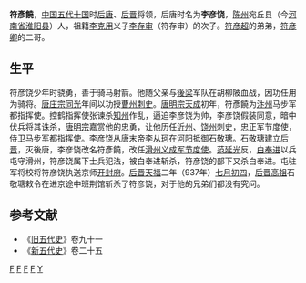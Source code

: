 '''符彥饒'''{{BD|？||937年||}}，[[中国|中国]][[五代十国|五代十国]]时[[后唐|后唐]]、[[后晋|后晋]]将领，后唐时名为'''李彦饶'''，[[陈州|陈州]]宛丘县（今[[河南省|河南省]][[淮阳县|淮阳县]]）人，祖籍[[李克用|李克用]]义子[[李存审|李存审]]（符存审）的次子。[[符彦超|符彦超]]的弟弟，[[符彦卿|符彦卿]]的二哥。
== 生平 ==
符彦饶少年时骁勇，善于骑马射箭。他随父亲与[[後梁|後梁]]军队在胡柳陂血战，因功任用为骑将。[[唐庄宗|唐庄宗]][[同光|同光]]年间以功授[[曹州|曹州]][[刺史|刺史]]。[[唐明宗|唐明宗]][[天成_(后唐)|天成]]初年，符彥饒为[[汴州|汴州]]马步军都指挥使。控鹤指挥使张谏杀[[知州|知州]]作乱，逼迫李彦饶为帅，李彦饶假装同意，暗中伏兵将其诛杀，[[唐明宗|唐明宗]]嘉赏他的忠勇，让他历任[[沂州|沂州]]、[[饶州|饶州]]刺史，忠正军节度使，侍卫马步军都指挥使。李彦饶从唐末帝[[李从珂|李从珂]]在[[河阳|河阳]]抵御[[石敬瑭|石敬瑭]]。石敬瑭建立[[后晋|后晋]]，灭後唐，李彦饶改名符彥饒，改任[[滑州|滑州]][[义成军节度使|义成军节度使]]。[[范延光|范延光]]反，[[白奉进|白奉进]]以兵屯守滑州，符彦饶属下士兵犯法，被白奉进斩杀，符彦饶的部下又杀白奉进。屯驻军将校将符彦饶执送京师[[开封府|开封府]]。[[后晋|后晋]][[天福_(后晋)|天福]]二年（937年）[[七月初四|七月初四]]，[[后晋高祖|后晋高祖]]石敬瑭敕令在进京途中班荆馆斩杀了符彦饶，对于他的兄弟们都没有究问。

== 参考文献 ==
*《[[旧五代史|旧五代史]]》卷九十一
*《[[新五代史|新五代史]]》卷二十五
[[Category:五代十国军事人物|F]]
[[Category:后唐官员|F]]
[[Category:后晋人|F]]
[[Category:淮阳人|F]]
[[Category:符姓|Y]]